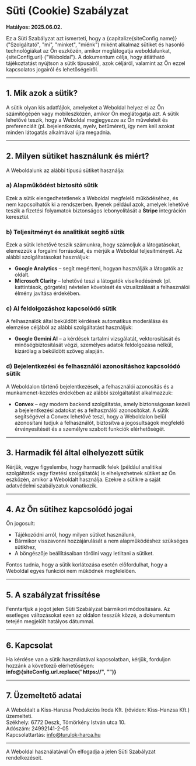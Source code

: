 
# Süti (Cookie) Szabályzat

**Hatályos: 2025.06.02.**

Ez a Süti Szabályzat azt ismerteti, hogy a {capitalize(siteConfig.name)} ("Szolgáltató", "mi", "minket", "miénk") miként alkalmaz sütiket és hasonló technológiákat az Ön eszközén, amikor meglátogatja weboldalunkat, {siteConfig.url} ("Weboldal"). A dokumentum célja, hogy átlátható tájékoztatást nyújtson a sütik típusairól, azok céljáról, valamint az Ön ezzel kapcsolatos jogairól és lehetőségeiről.

---

## 1. Mik azok a sütik?

A sütik olyan kis adatfájlok, amelyeket a Weboldal helyez el az Ön számítógépén vagy mobileszközén, amikor Ön meglátogatja azt. A sütik lehetővé teszik, hogy a Weboldal megjegyezze az Ön műveleteit és preferenciáit (pl. bejelentkezés, nyelv, betűméret), így nem kell azokat minden látogatás alkalmával újra megadnia.

---

## 2. Milyen sütiket használunk és miért?

A Weboldalunk az alábbi típusú sütiket használja:

### a) Alapműködést biztosító sütik

Ezek a sütik elengedhetetlenek a Weboldal megfelelő működéséhez, és nem kapcsolhatók ki a rendszerben. Ilyenek például azok, amelyek lehetővé teszik a fizetési folyamatok biztonságos lebonyolítását a **Stripe** integráción keresztül.

### b) Teljesítményt és analitikát segítő sütik

Ezek a sütik lehetővé teszik számunkra, hogy számoljuk a látogatásokat, elemezzük a forgalmi forrásokat, és mérjük a Weboldal teljesítményét. Az alábbi szolgáltatásokat használjuk:

- **Google Analytics** – segít megérteni, hogyan használják a látogatók az oldalt.
- **Microsoft Clarity** – lehetővé teszi a látogatók viselkedésének (pl. kattintások, görgetés) névtelen követését és vizualizálását a felhasználói élmény javítása érdekében.

### c) AI feldolgozáshoz kapcsolódó sütik

A felhasználók által beküldött kérdések automatikus moderálása és elemzése céljából az alábbi szolgáltatást használjuk:

- **Google Gemini AI** – a kérdések tartalmi vizsgálatát, vektorosítását és minőségbiztosítását végzi, személyes adatok feldolgozása nélkül, kizárólag a beküldött szöveg alapján.

### d) Bejelentkezési és felhasználói azonosításhoz kapcsolódó sütik

A Weboldalon történő bejelentkezések, a felhasználói azonosítás és a munkamenet-kezelés érdekében az alábbi szolgáltatást alkalmazzuk:

- **Convex** – egy modern backend szolgáltatás, amely biztonságosan kezeli a bejelentkezési adatokat és a felhasználói azonosítókat. A sütik segítségével a Convex lehetővé teszi, hogy a Weboldalon belül azonosítani tudjuk a felhasználót, biztosítva a jogosultságok megfelelő érvényesítését és a személyre szabott funkciók elérhetőségét.

---

## 3. Harmadik fél által elhelyezett sütik

Kérjük, vegye figyelembe, hogy harmadik felek (például analitikai szolgáltatók vagy fizetési szolgáltatók) is elhelyezhetnek sütiket az Ön eszközén, amikor a Weboldalt használja. Ezekre a sütikre a saját adatvédelmi szabályzatuk vonatkozik.

---

## 4. Az Ön sütihez kapcsolódó jogai

Ön jogosult:

- Tájékozódni arról, hogy milyen sütiket használunk,
- Bármikor visszavonni hozzájárulását a nem alapműködéshez szükséges sütikhez,
- A böngészője beállításaiban törölni vagy letiltani a sütiket.

Fontos tudnia, hogy a sütik korlátozása esetén előfordulhat, hogy a Weboldal egyes funkciói nem működnek megfelelően.

---

## 5. A szabályzat frissítése

Fenntartjuk a jogot jelen Süti Szabályzat bármikori módosítására. Az esetleges változásokat ezen az oldalon tesszük közzé, a dokumentum tetején megjelölt hatályos dátummal.

---

## 6. Kapcsolat

Ha kérdése van a sütik használatával kapcsolatban, kérjük, forduljon hozzánk a következő elérhetőségen: **info@{siteConfig.url.replace("https://", "")}**

---

## 7. Üzemeltető adatai

A Weboldalt a Kiss-Hanzsa Produkciós Iroda Kft. (röviden: Kiss-Hanzsa Kft.) üzemelteti.  
Székhely: 6772 Deszk, Tömörkény István utca 10.  
Adószám: 24992141-2-05  
Kapcsolattartás: [info@turulok-harca.hu](mailto:info@turulok-harca.hu)

---

A Weboldal használatával Ön elfogadja a jelen Süti Szabályzat rendelkezéseit.

